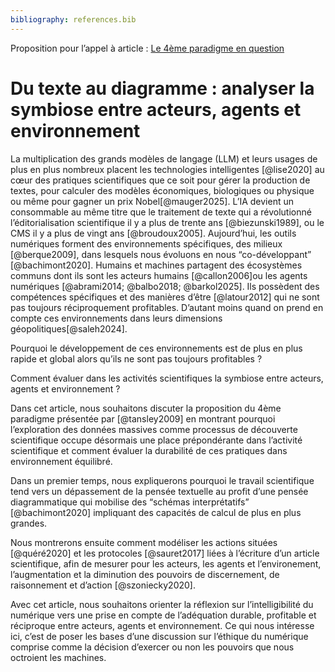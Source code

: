 ```yaml
---
bibliography: references.bib
---
```


Proposition pour l'appel à article : [Le 4ème paradigme en question](https://intelligibilite-numerique.numerev.com/appels-a-articles/2921-appel-a-articles-n-7-2025)

# Du texte au diagramme : analyser la symbiose entre acteurs, agents et environnement

La multiplication des grands modèles de langage (LLM) et leurs usages de plus en plus nombreux placent les technologies intelligentes [@lise2020] au cœur des pratiques scientifiques que ce soit pour gérer la production de textes, pour calculer des modèles économiques, biologiques ou physique ou même pour gagner un prix Nobel[@mauger2025]. L'IA devient un consommable au même titre que le traitement de texte qui a révolutionné l'éditorialisation scientifique il y a plus de trente ans [@biezunski1989], ou le CMS il y a plus de vingt ans [@broudoux2005]. Aujourd'hui, les outils numériques forment des environnements spécifiques, des milieux [@berque2009], dans lesquels nous évoluons en nous "co-développant" [@bachimont2020]. Humains et machines partagent des écosystèmes communs dont ils sont les acteurs humains [@callon2006]ou les agents numériques [@abrami2014; @balbo2018; @barkol2025]. Ils possèdent des compétences spécifiques et des manières d'être [@latour2012] qui ne sont pas toujours réciproquement profitables. D'autant moins quand on prend en compte ces environnements dans leurs dimensions géopolitiques[@saleh2024].

Pourquoi le développement de ces environnements est de plus en plus rapide et global alors qu'ils ne sont pas toujours profitables ?

Comment évaluer dans les activités scientifiques la symbiose entre acteurs, agents et environnement ?

Dans cet article, nous souhaitons discuter la proposition du 4ème paradigme présentée par [@tansley2009] en montrant pourquoi l’exploration des données massives comme processus de découverte scientifique occupe désormais une place prépondérante dans l'activité scientifique et comment évaluer la durabilité de ces pratiques dans environnement équilibré.

Dans un premier temps, nous expliquerons pourquoi le travail scientifique tend vers un dépassement de la pensée textuelle au profit d'une pensée diagrammatique qui mobilise des "schémas interprétatifs" [@bachimont2020] impliquant des capacités de calcul de plus en plus grandes.

Nous montrerons ensuite comment modéliser les actions situées [@quéré2020] et les protocoles [@sauret2017] liées à l'écriture d'un article scientifique, afin de mesurer pour les acteurs, les agents et l'environement, l'augmentation et la diminution des pouvoirs de discernement, de raisonnement et d'action [@szoniecky2020].

Avec cet article, nous souhaitons orienter la réflexion sur l'intelligibilité du numérique vers une prise en compte de l'adéquation durable, profitable et réciproque entre acteurs, agents et environnement. Ce qui nous intéresse ici, c'est de poser les bases d'une discussion sur l'éthique du numérique comprise comme la décision d'exercer ou non les pouvoirs que nous octroient les machines.